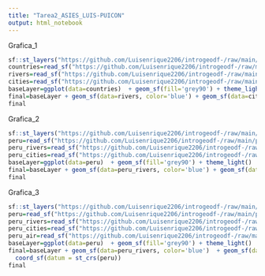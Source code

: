 ---
title: "Tarea2_ASIES_LUIS-PUICON"
output: html_notebook
---
Grafica_1
```{r}
sf::st_layers("https://github.com/Luisenrique2206/introgeodf-/raw/main/worldMap%20(1).gpkg")
countries=read_sf("https://github.com/Luisenrique2206/introgeodf-/raw/main/worldMap%20(1).gpkg",layer="countryBorders")
rivers=read_sf("https://github.com/Luisenrique2206/introgeodf-/raw/main/worldMap%20(1).gpkg",layer="riverLines")
cities=read_sf("https://github.com/Luisenrique2206/introgeodf-/raw/main/worldMap%20(1).gpkg",layer="cityPoints")
baseLayer=ggplot(data=countries)  + geom_sf(fill='grey90') + theme_light()
final=baseLayer + geom_sf(data=rivers, color='blue') + geom_sf(data=cities, color='red') 
final
```


Grafica_2
```{r}
sf::st_layers("https://github.com/Luisenrique2206/introgeodf-/raw/main/peruMap%20peru=read_sf("https://github.com/Luisenrique2206/introgeodf-/raw/main/peruMap_5389.gpkg",layer="border")(1).gpkg")
peru=read_sf("https://github.com/Luisenrique2206/introgeodf-/raw/main/peruMap%20(1).gpkg",layer="border")
peru_rivers=read_sf("https://github.com/Luisenrique2206/introgeodf-/raw/main/peruMap%20(1).gpkg",layer="rivers")
peru_cities=read_sf("https://github.com/Luisenrique2206/introgeodf-/raw/main/peruMap%20(1).gpkg",layer="cities")
baseLayer=ggplot(data=peru)  + geom_sf(fill='grey90') + theme_light()
final=baseLayer + geom_sf(data=peru_rivers, color='blue') + geom_sf(data=peru_cities, color='red') 
final
```

Grafica_3
```{r}
sf::st_layers("https://github.com/Luisenrique2206/introgeodf-/raw/main/peruMap_5389.gpkg")
peru=read_sf("https://github.com/Luisenrique2206/introgeodf-/raw/main/peruMap_5389.gpkg",layer="border")
peru_rivers=read_sf("https://github.com/Luisenrique2206/introgeodf-/raw/main/peruMap_5389.gpkg",layer="rivers")
peru_cities=read_sf("https://github.com/Luisenrique2206/introgeodf-/raw/main/peruMap_5389.gpkg",layer="cities")
peru_air=read_sf("https://github.com/Luisenrique2206/introgeodf-/raw/main/peruMap_5389.gpkg",layer="airports")
baseLayer=ggplot(data=peru)  + geom_sf(fill='grey90') + theme_light()
final=baseLayer + geom_sf(data=peru_rivers, color='blue')  + geom_sf(data=peru_air, color='black') + geom_sf(data=peru_cities, color='red') +
  coord_sf(datum = st_crs(peru))
final
```